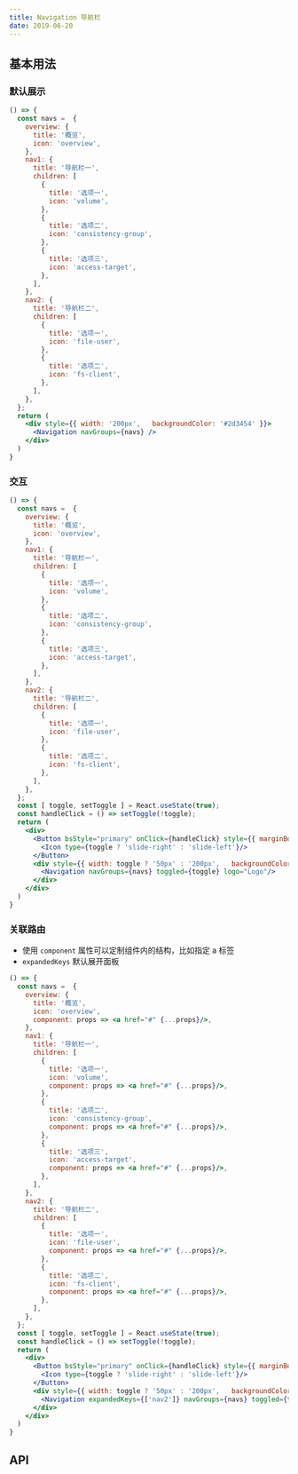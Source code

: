 ```yaml
---
title: Navigation 导航栏
date: 2019-06-20
---
```


## 基本用法
### 默认展示
```jsx
() => {
  const navs =  {
    overview: {
      title: '概览',
      icon: 'overview',
    },
    nav1: {
      title: '导航栏一',
      children: [
        {
          title: '选项一',
          icon: 'volume',
        },
        {
          title: '选项二',
          icon: 'consistency-group',
        },
        {
          title: '选项三',
          icon: 'access-target',
        },
      ],
    },
    nav2: {
      title: '导航栏二',
      children: [
        {
          title: '选项一',
          icon: 'file-user',
        },
        {
          title: '选项二',
          icon: 'fs-client',
        },
      ],
    },
  };
  return (
    <div style={{ width: '200px',   backgroundColor: '#2d3454' }}>
      <Navigation navGroups={navs} />
    </div>
  )
}
```

### 交互
```jsx
() => {
  const navs =  {
    overview: {
      title: '概览',
      icon: 'overview',
    },
    nav1: {
      title: '导航栏一',
      children: [
        {
          title: '选项一',
          icon: 'volume',
        },
        {
          title: '选项二',
          icon: 'consistency-group',
        },
        {
          title: '选项三',
          icon: 'access-target',
        },
      ],
    },
    nav2: {
      title: '导航栏二',
      children: [
        {
          title: '选项一',
          icon: 'file-user',
        },
        {
          title: '选项二',
          icon: 'fs-client',
        },
      ],
    },
  };
  const [ toggle, setToggle ] = React.useState(true);
  const handleClick = () => setToggle(!toggle);
  return (
    <div>
      <Button bsStyle="primary" onClick={handleClick} style={{ marginBottom: 8 }}>
        <Icon type={toggle ? 'slide-right' : 'slide-left'}/>
      </Button>
      <div style={{ width: toggle ? '50px' : '200px',   backgroundColor: '#2d3454' }}>
        <Navigation navGroups={navs} toggled={toggle} logo="Logo"/>
      </div>
    </div>
  )
}
```

### 关联路由
- 使用 `component` 属性可以定制组件内的结构，比如指定 a 标签
- `expandedKeys` 默认展开面板
```jsx
() => {
  const navs =  {
    overview: {
      title: '概览',
      icon: 'overview',
      component: props => <a href="#" {...props}/>,
    },
    nav1: {
      title: '导航栏一',
      children: [
        {
          title: '选项一',
          icon: 'volume',
          component: props => <a href="#" {...props}/>,
        },
        {
          title: '选项二',
          icon: 'consistency-group',
          component: props => <a href="#" {...props}/>,
        },
        {
          title: '选项三',
          icon: 'access-target',
          component: props => <a href="#" {...props}/>,
        },
      ],
    },
    nav2: {
      title: '导航栏二',
      children: [
        {
          title: '选项一',
          icon: 'file-user',
          component: props => <a href="#" {...props}/>,
        },
        {
          title: '选项二',
          icon: 'fs-client',
          component: props => <a href="#" {...props}/>,
        },
      ],
    },
  };
  const [ toggle, setToggle ] = React.useState(true);
  const handleClick = () => setToggle(!toggle);
  return (
    <div>
      <Button bsStyle="primary" onClick={handleClick} style={{ marginBottom: 8 }}>
        <Icon type={toggle ? 'slide-right' : 'slide-left'}/>
      </Button>
      <div style={{ width: toggle ? '50px' : '200px',   backgroundColor: '#2d3454' }}>
        <Navigation expandedKeys={['nav2']} navGroups={navs} toggled={toggle} logo="Logo"/>
      </div>
    </div>
  )
}
```

## API